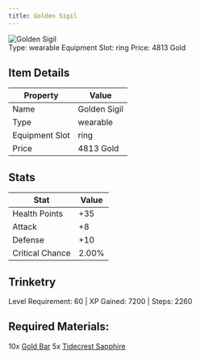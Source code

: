 ```yaml
---
title: Golden Sigil
---
```


<div className="flex items-start gap-6 mb-8">
  <div className="flex-shrink-0">
    <img src="/assets/resources/trinketry/rings/golden_sigil.png" alt="Golden Sigil" className="w-24 h-24 border rounded-lg" />
  </div>
  <div className="flex-1">
    <div className="space-y-2">
            <div className="flex flex-wrap gap-4 text-sm">
        <span className="px-2 py-1 bg-green-100 dark:bg-green-900 rounded-md">
          Type: wearable
        </span>
        <span className="px-2 py-1 bg-purple-100 dark:bg-purple-900 rounded-md">
          Equipment Slot: ring
        </span>
        <span className="px-2 py-1 bg-yellow-100 dark:bg-yellow-900 rounded-md">
          Price: 4813 Gold
        </span>
      </div>
    </div>
  </div>
</div>

## Item Details
| Property | Value |
|----------|-------|
| Name | Golden Sigil |
| Type | wearable |
| Equipment Slot | ring |
| Price | 4813 Gold |

## Stats
| Stat | Value |
|------|-------|
| Health Points | +35 |
| Attack | +8 |
| Defense | +10 |
| Critical Chance | 2.00% |

## Trinketry
Level Requirement: 60 | XP Gained: 7200 | Steps: 2260

## Required Materials:
10x [Gold Bar](/docs/resources/individual/gold_bar)
5x [Tidecrest Sapphire](/docs/resources/individual/tidecrest_sapphire)

